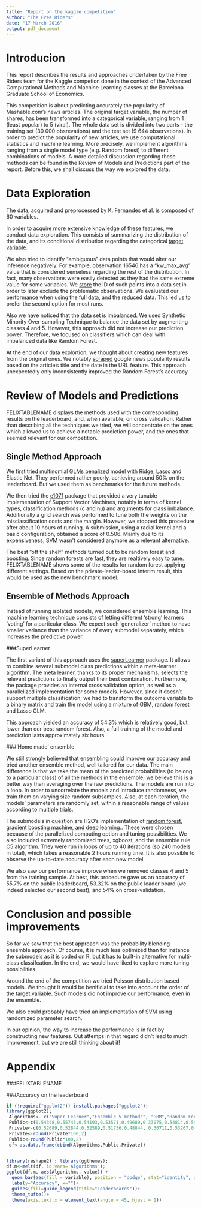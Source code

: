 ```yaml
---
title: "Report on the kaggle competition"
author: "The Free Riders"
date: "17 March 2016"
output: pdf_document
---
```


# Introducion

This report describes the results and approaches undertaken by the Free Riders team for the Kaggle competion done in the context of the Advanced Computational Methods and Machine Learning classes at the Barcelona Graduate School of Economics.  

This competition is about predicting accurately the popularity of Mashable.com's news articles. The original target variable, the number of shares, has been transformed into a categorical variable, ranging from 1 (least popular) to 5 (viral). The whole data set is divided into two parts - the training set (30 000 obsrevations) and the test set (9 644 observations). In order to predict the popularity of new articles, we use computational statistics and machine learning. More precisely, we implement algorithms ranging from a single model type (e.g. Random forest) to different combinations of models.  A more detailed discussion regarding these methods can be found in the Review of Models and Predictions part of the report. Before this, we shall discuss the way we explored the data.  

# Data Exploration

The data, acquired and preprocessed by K. Fernandes et al. is composed of 60 variables. 

In order to acquire more extensive knowledge of these features, we conduct data exploration. This consists of summarizing the distribution of the data, and its conditional distribution regarding the categorical [target variable](https://github.com/FelixGSE/Riding-free-on-KAGGLE/blob/master/Project/Work/R_Scripts/F00_DataInspection.R).  

We also tried to identify "ambiguous" data points that would alter our inference negatively. For example, observation 16546 has a "kw_max_avg" value that is considered senseless regarding the rest of the distribution. In fact, many observations were easily detected as they had the same extreme value for some variables. We [store](https://github.com/FelixGSE/Riding-free-on-KAGGLE/blob/master/Project/Data/Raw_Data/outliers_id) the ID of such points into a data set in order to later exclude the problematic observations.  We evaluated our performance when using the full data, and the reduced data. This led us to prefer the second option for most runs.  

Also we have noticed that the data set is imbalanced. We used Synthetic Minority Over-sampling Technique to balance the data set by augmenting classes 4 and 5. However, this approach did not increase our prediction power. Therefore, we focused on classifiers which can deal with imbalanced data like Random Forest.  

At the end of our data explortion, we thought about creating new features from the original ones. We notably [scraped](https://github.com/FelixGSE/Riding-free-on-KAGGLE/blob/master/Project/Work/R_Scripts/scrape.R) google news popularity results based on the article's title and the date in the URL feature. This approach unexpectedly only inconsistently improved the Random Forest's accuracy.  

# Review of Models and Predictions
FELIXTABLENAME displays the methods used with the corresponding results on the leaderboard, and, when available, on cross validation. Rather than describing all the techniques we tried, we will concentrate on the ones which allowed us to achieve a notable prediction power, and the ones that seemed relevant for our competition.

## Single Method Approach

We first tried multinomial [GLMs penalized](https://github.com/FelixGSE/Riding-free-on-KAGGLE/blob/master/Project/Work/R_Scripts/F11_PenalizedGLM_v01.R) model with Ridge, Lasso and Elastic Net. They performed rather poorly, achieving around 50% on the leaderboard. But we used them as benchmarks for the future methods. 

We then tried the [e1071](https://github.com/FelixGSE/Riding-free-on-KAGGLE/blob/master/Project/Work/R_Scripts/F12_SVM.R) package that provided a very tunable implementation of Support Vector Machines, notably in terms of kernel types, classification methods (c and nu) and arguments for class imbalance. Additionally a grid search was performed to tune both the weights on the misclassification costs and the margin. However, we stopped this procedure after about 10 hours of running. A submission, using a radial kernel and a basic configuration, obtained a score of 0.506. Mainly due to its expensiveness, SVM wasn’t considered anymore as a relevant alternative.

The best ”off the shelf” methods turned out to be random forest and boosting. Since random forests are fast, they are realtively easy to tune. FELIXTABLENAME shows some of the results for random forest applying different settings. Based on the private-leader-board interim result, this would be used as the new benchmark model. 

## Ensemble of Methods Approach

Instead of running isolated models, we considered ensemble learning. This machine learning technique consists of letting different 'strong' learners 'voting' for a particular class. We expect such 'generalizer' method to have smaller variance than the variance of every submodel separately, which increases the predictive power.

###SuperLearner

The first variant of this approach uses the [superLearner](https://github.com/FelixGSE/Riding-free-on-KAGGLE/blob/master/Project/Work/R_Scripts/F15_SuperLearner.r) package. It allows to combine several submodel class predictions within a meta-learner algorithm. The meta learner, thanks to its proper mechanisms, selects the relevant predictions to finally output their best combination. Furthermore, the package provides an internal cross validation option, as well as a parallelized implementation for some models. However, since it doesn’t support multiple classification, we had to transform the outcome variable to a binary matrix and train the model using a mixture of GBM, random forest and Lasso GLM. 

This approach yielded an accuracy of 54.3% which is relatively good, but lower than our best random forest. Also, a full training of the model and prediction lasts approximately six hours.  

###'Home made' ensemble

We still strongly believed that ensembling could improve our accuracy and tried another ensemble method, well tailored for our data. The main difference is that we take the mean of the predicted probabilities (to belong to a particular class) of all the methods in the ensemble; we believe this is a better way than averaging over the raw predictions. The models are run into a loop. In order to uncorrelate the models and introduce randomness, we train them on varying size random subsamples. Also, at each iteration, the models' parameters are randomly set, within a reasonable range of values according to multiple trials. 

The submodels in question are H2O's implementation of [random forest, gradient boosting machine, and deep learning.](https://github.com/FelixGSE/Riding-free-on-KAGGLE/blob/master/Project/Work/R_Scripts/TriesFinalCV.R). These were chosen because of the parallelized computing option and tuning possibilities. We also included extremely randomized trees, xgboost, and the ensemble rule C5 algorithm. They were run in loops of up to 40 iterations (so 240 models in total), which takes a reasonable 2 hours running time. It is also possible to observe the up-to-date accuracy after each new model.

We also saw our performance improve when we removed classes 4 and 5 from the training sample. At best, this procedure gave us an accuracy of 55.7% on the public leaderboard, 53.32% on the public leader board (we indeed selected our second best), and 54% on cross-validation.

# Conclusion and possible improvements

So far we saw that the best approach was the probability blending ensemble approach. Of course, it is much less optimized than for instance the submodels as it is coded on R, but it has to built-in alternative for multi-class classifcation. In the end, we would have liked to explore more tuning possibilities. 

Around the end of the competition we tried Poisson distribution based models. We thought it would be benificial to take into account the order of the target variable. Such models did not improve our performance, even in the ensemble.

We also could probably have tried an implementation of SVM using randomized parameter search. 

In our opinion, the way to increase the performance is in fact by constructing new features. Out attemps in that regard didn't lead to much improvement, but we are still thinking about it!

# Appendix

###FELIXTABLENAME

###Accuracy on the leaderboard
```r
if (!require("ggplot2")) install.packages("ggplot2"); 
library(ggplot2);
 Algorithms<- c("Super Learner","Ensemble 5 methods", "GBM","Random Forest","SVM","Elastic Net GBM","Ensenble 6 methods","Tuned Ensemble 5 Methods")
 Public<-c(0.54348,0.55745,0.54193,0.53571,0.49689,0.33075,0.54814,0.54814)
 Private<-c(0.52689,0.52844,0.52589,0.51756,0.48844, 0.30711,0.53267,0.53322)
 Private<-round(Private*100,2)
 Public<-round(Public*100,2)
 df<-as.data.frame(cbind(Algorithms,Public,Private))


library(reshape2) ; library(ggthemes);
df.m<-melt(df, id.vars='Algorithms');
ggplot(df.m, aes(Algorithms, value)) +   
  geom_bar(aes(fill = variable), position = "dodge", stat="identity", alpha=.5)+
  labs(y="Accuracy", x="")+
  guides(fill=guide_legend(title="Leaderboards"))+
  theme_tufte()+
  theme(axis.text.x = element_text(angle = 45, hjust = 1))
```
